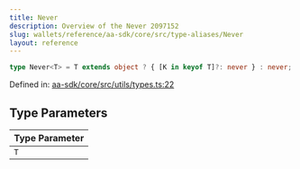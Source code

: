 ```yaml
---
title: Never
description: Overview of the Never 2097152
slug: wallets/reference/aa-sdk/core/src/type-aliases/Never
layout: reference
---
```


```ts
type Never<T> = T extends object ? { [K in keyof T]?: never } : never;
```

Defined in: [aa-sdk/core/src/utils/types.ts:22](https://github.com/alchemyplatform/aa-sdk/blob/923a52171f7246172caf350853843e6680197da9/aa-sdk/core/src/utils/types.ts#L22)

## Type Parameters

| Type Parameter |
| :------------- |
| `T`            |
